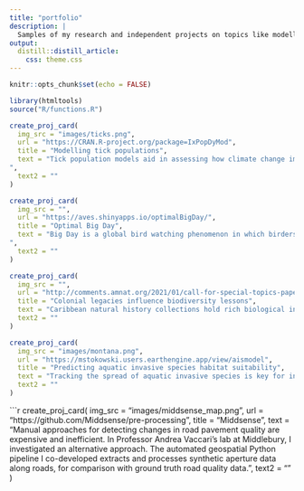 ```yaml
---
title: "portfolio"
description: |
  Samples of my research and independent projects on topics like modelling tick population and infection dynamics, using remote sensing data to assess road infrastructure, and investigating biases in digital natural history collections.
output: 
  distill::distill_article:
    css: theme.css
---
```


```r
knitr::opts_chunk$set(echo = FALSE)
```


```r
library(htmltools)
source("R/functions.R")
```

```r
create_proj_card(
  img_src = "images/ticks.png",
  url = "https://CRAN.R-project.org/package=IxPopDyMod",
  title = "Modelling tick populations",
  text = "Tick population models aid in assessing how climate change impacts disease risk, and in designing tick control strategies. While models exist in the literature, source code is often unavailable, making models difficult to compare. With Middlebury Professor David Allen, I developed IxPopDyMod, a flexible R package for running such models and comparing outputs in different scenarios. More soon - we're currently drafting a manuscript presenting the package.
",
  text2 = ""
)
```


```r
create_proj_card(
  img_src = "",
  url = "https://aves.shinyapps.io/optimalBigDay/",
  title = "Optimal Big Day",
  text = "Big Day is a global bird watching phenomenon in which birders try to observe the highest possible number of species within a 24 hour period. I co-developed an R Shiny app that uses eBird data in a probablistic model to predict optimal birding routes.
",
  text2 = ""
)
```

```r
create_proj_card(
  img_src = "",
  url = "http://comments.amnat.org/2021/01/call-for-special-topics-paper.html/",
  title = "Colonial legacies influence biodiversity lessons",
  text = "Caribbean natural history collections hold rich biological information. They also reflect how colonial history has influenced research trajectories in the region. I tailored analyses and visualizations of biodiversity data from GBIF to address research questions posed by collaborators in Tobago and the US. This work is part of a manuscript currently in review for the invited issue of The American Naturalist, Nature, Data and Power: How hegemonies shape biological knowledge.",
  text2 = ""
)
```


```r
create_proj_card(
  img_src = "images/montana.png",
  url = "https://mstokowski.users.earthengine.app/view/aismodel",
  title = "Predicting aquatic invasive species habitat suitability",
  text = "Tracking the spread of aquatic invasive species is key for informing management plans. At the Flathead Lake Biological Station, I built a Google Earth Engine web map for running a machine learning model that predicts invasive species habitat suitability.",
  text2 = ""
)
```

```r
create_proj_card(
  img_src = "images/middsense_map.png",
  url = "https://github.com/Middsense/pre-processing",
  title = "Middsense",
  text = "Manual approaches for detecting changes in road pavement quality are expensive and inefficient. In Professor Andrea Vaccari's lab at Middlebury, I investigated an alternative approach. The automated geospatial Python pipeline I co-developed extracts and processes synthetic aperture data along roads, for comparison with ground truth road quality data.",
  text2 = ""
)
